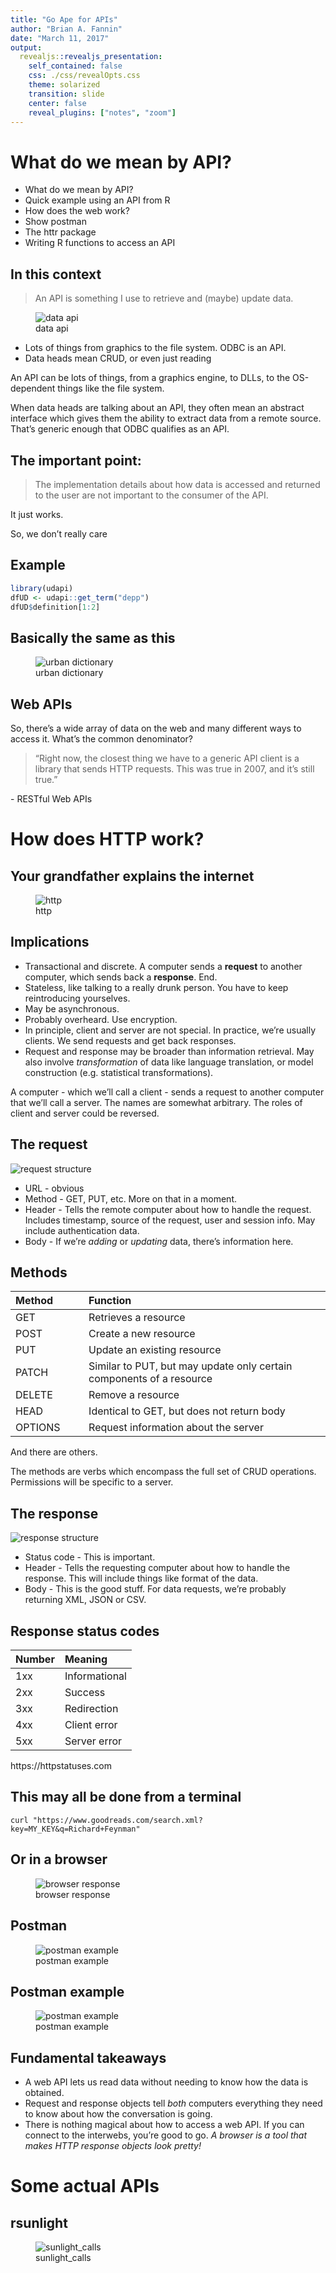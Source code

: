 ```yaml
---
title: "Go Ape for APIs"
author: "Brian A. Fannin"
date: "March 11, 2017"
output: 
  revealjs::revealjs_presentation:
    self_contained: false
    css: ./css/revealOpts.css
    theme: solarized
    transition: slide
    center: false
    reveal_plugins: ["notes", "zoom"]
---
```


# What do we mean by API?

<aside class="notes">
* What do we mean by API?
* Quick example using an API from R
* How does the web work?
* Show postman
* The httr package
* Writing R functions to access an API
</aside>

## In this context

> An API is something I use to retrieve and (maybe) update data.

![data api](images/data_api.png)

<aside class="notes">

* Lots of things from graphics to the file system. ODBC is an API.
* Data heads mean CRUD, or even just reading

An  API can be lots of things, from a graphics engine, to DLLs, to the OS-dependent things like the file system.

When data heads are talking about an API, they often mean an abstract interface which gives them the ability to extract data from a remote source. That's generic enough that ODBC qualifies as an API.
</aside>

## The important point:

> The implementation details about how data is accessed and returned to the user are not important to the consumer of the API.   

It just works.

<aside class="notes">
So, we don't really care 
</aside>

## Example

```r
library(udapi)
dfUD <- udapi::get_term("depp")
dfUD$definition[1:2]
```

## Basically the same as this

![urban dictionary](images/urban_dictionary.png)

## Web APIs

<aside class="notes">
So, there's a wide array of data on the web and many different ways to access it. What's the common denominator?
</aside>

> "Right now, the closest thing we have to a generic API client is a library that sends HTTP requests. This was true in 2007, and it’s still true."

| - RESTful Web APIs


# How does HTTP work?

## Your grandfather explains the internet

![http](images/http.png)

## Implications

* Transactional and discrete. A computer sends a __request__ to another computer, which sends back a __response__. End.
* Stateless, like talking to a really drunk person. You have to keep reintroducing yourselves.
* May be asynchronous.
* Probably overheard. Use encryption.
* In principle, client  and server are not special. In practice, we're usually clients. We send requests and get back responses.
* Request and response may be broader than information retrieval. May also involve _transformation_ of data like language translation, or model construction (e.g. statistical transformations).

<aside class="notes">
A computer - which we'll call a client - sends a request to another computer that we'll call a server. The names are somewhat arbitrary. The roles of client and server could be reversed.
</aside>

## The request 

<span class="left">
  ![request structure](images/request2.png)
</span>

<span class="right">
<ul>
<li>URL - obvious</li>
<li>Method - GET, PUT, etc. More on that in a moment.</li>
<li>Header - Tells the remote computer about how to handle the request. Includes timestamp, source of the request, user and session info. May include authentication data.</li>
<li>Body - If we're _adding_ or _updating_ data, there's information here.</li>
</ul>
</span>

## Methods

| Method  | Function                    |
|:--------|:----------------------------|
| GET     | Retrieves a resource        |
| POST    | Create a new resource       |
| PUT     | Update an existing resource |
| PATCH   | Similar to PUT, but may update only certain components of a resource |
| DELETE  | Remove a resource           |
| HEAD    | Identical to GET, but does not return body |
| OPTIONS | Request information about the server |

And there are others.

<aside class="notes">
The methods are verbs which encompass the full set of CRUD operations. Permissions will be specific to a server.
</aside>

## The response 

<span class="left">
  ![response structure](images/response_structure.png)
</span>

<span class="right">
<ul>
<li>Status code - This is important.</li>
<li>Header - Tells the requesting computer about how to handle the response. This will include things like format of the data.</li>
<li>Body - This is the good stuff. For data requests, we're probably returning XML, JSON or CSV.</li>
</ul>
</span>

## Response status codes

| Number  | Meaning                    |
|:--------|:----------------------------|
| 1xx  | Informational           |
| 2xx     | Success        |
| 3xx    | Redirection       |
| 4xx     | Client error |
| 5xx    | Server error |

https://httpstatuses.com

## This may all be done from a terminal

```
curl "https://www.goodreads.com/search.xml?key=MY_KEY&q=Richard+Feynman"
```

## Or in a browser

![browser response](images/browser_response.png)

## Postman

![postman example](images/postman.png)

## Postman example

![postman example](images/postman_example.png)

## Fundamental takeaways

* A web API lets us read data without needing to know how the data is obtained.
* Request and response objects tell _both_ computers everything they need to know about how the conversation is going.
* There is nothing magical about how to access a web API. If you can connect to the interwebs, you're good to go. _A browser is a tool that makes HTTP response objects look pretty!_

# Some actual APIs

## rsunlight

<div style="height:400px">
![sunlight_calls](images/sunlight_api_calls.png)
</div>

## 

## Where to find APIs

* [Programmable Web](https://www.programmableweb.com/category/all/apis) has a list of over 17,000 APIs!
* [Python for beginners](http://www.pythonforbeginners.com/api/list-of-python-apis) - Not a big list, but all have Python wrappers
* [rOpenGov](http://ropengov.github.io/)
* [Reverse dependencies for httr](https://cran.r-project.org/package=httr)

# The httr package

## The httr package

* Strongly influenced by the python package [`requests`](http://docs.python-requests.org/en/latest/user/quickstart/).
* Exposes GET, PUT, PUSH, etc as R functions

## Let's access some data!

```r
library(httr)

base_url <- 'http://nflarrest.com/api/v1/'
crimes_url <- paste0(base_url, 'crime')
response <- GET(crimes_url)
```

## The response object

```r
response
response$status_code
response$headers$`content-type`
```

## What did our request look like?

Weirdly, we need to get a response to see this.

```r
req <- response$request
req
```

## Adding elements to the request header

This must take place within the HTTP verb function call

```r
response <- GET(crimes_url
                , user_agent("PirateGrunt/0.1 (FanninQED@Yahoo.com)"))
```

## Common header fields

* authenticate() - Named parameters for user, password and auth type. Default type is basic
* user_agent() - `httr` will default to some form of "httr"
* use_proxy()
* set_cookies()


## content

```r
the_content <- content(response, "text", encoding = "UTF-8")
typeof(the_content)
the_content
response$headers$`content-type`
```

## How do __YOU__ pronounce JSON?

"JSON" of Star Command?

![JSON of Star Command](images/jason_star_command.jpg)

## Convert to a data frame

```r
library(jsonlite)
dfCrime <- fromJSON(the_content, simplifyDataFrame =  TRUE)
head(dfCrime)
```

## Change the request

Let's only bring back the top 2 crimes. We can use the `modify_url` function from `httr`.

```r
top2_url <- modify_url(crimes_url, query = list(limit = 2))
top2_url

response <- GET(top2_url)

# Can also do this in one shot
response <- GET(crimes_url, query = list(limit = 2))

the_content <- content(response, "text", encoding = "UTF-8")
dfCrime <- fromJSON(the_content, simplifyDataFrame =  TRUE)
head(dfCrime)
```

## Use the results to make new requests

List players who have been arrested for DUI

```r
top_crime <- dfCrime$Category[1]
player_crime_url <- paste0(base_url, "crime/topPlayers/", top_crime)
response <- GET(player_crime_url)
the_content <- content(response, "text", encoding = "UTF-8")
dfPlayerDUI <- fromJSON(the_content, simplifyDataFrame =  TRUE)
head(dfPlayerDUI)
```

## Writing your own functions 

```r
suppressPackageStartupMessages(library(dplyr))

GetTeamPlayer <- function(team){
  team_player_url <- "http://nflarrest.com/api/v1/team/topPlayers/"
  team_player_url <- paste0(team_player_url, team)
  response <- GET(team_player_url)
  the_content <- content(response, "text", encoding = "UTF-8")
  df <- fromJSON(the_content, simplifyDataFrame =  TRUE)
  df
}
```

## Your own functions (2)

```r
dfPlayers <- GetTeamPlayer(team = "CIN")
head(dfPlayers)
```

## Create a package

Wrapping API calls with a function is an easy on-ramp to creating a package.

## Crimes by position

```r
load("./all_arrests.rda")
dfCrimesByPosition <- dfAllArrests %>% 
  group_by(Position_name) %>% 
  summarise(num_arrests = n()) %>% 
  arrange(desc(num_arrests))
```

## Crimes by position

```r
library(ggplot2)
reorder_size <- function(df) {
  df <- arrange(df, desc(num_arrests))
  factor(df$Position_name, levels = df$Position_name)
}
plt <- ggplot(dfCrimesByPosition, aes(reorder_size(dfCrimesByPosition), num_arrests)) + geom_bar(stat='identity')
plt <- plt + theme(axis.text.x = element_text(angle = 20))
plt + ggplot2::xlab("Position") + ylab("Average arrests")
```

## httr is _not_ the only game in town

rOpenSci also has some packages to work with HTTP.

https://ropensci.org/packages/#http_tools

## And now let's see that in Python

## APIs may _transform_ data

Use an API to build a library of functions.

https://nf-felon.herokuapp.com/

## Public API caveats

* Terms of use
* Non-commercial
* Access limits
* Authentication

## So go build some APIs!

* Seems to be more Python than R, we could even that out
* Great way to get started writing packages
* Build your portfolio
* Help out others!
* Excellent source of fun data to practice techniques

# Thanks for listening!

## Some References

* https://cran.r-project.org/web/packages/httr/vignettes/api-packages.html
* https://zapier.com/learn/apis/chapter-1-introduction-to-apis/
* https://httpstatuses.com/
* https://www.w3.org/Protocols/rfc2616/rfc2616-sec9.html
* https://tools.ietf.org/html/rfc5789
* https://cran.r-project.org/web/views/WebTechnologies.html
* https://www.getpostman.com/
* https://www.programmableweb.com/category/all/apis

## Some APIs

* http://nflarrest.com/api/
* https://www.goodreads.com/api/keys
* http://matchbox.io/address-quick-start.html
* http://open-platform.theguardian.com/
* http://www.census.gov/data/developers/data-sets/acs-1year.html
* http://www.computersciencezone.org/50-most-useful-apis-for-developers/
* https://en.wikipedia.org/wiki/List_of_open_APIs
